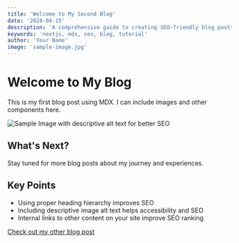 ```yaml
---
title: 'Welcome to My Second Blog'
date: '2024-04-15'
description: 'A comprehensive guide to creating SEO-friendly blog posts using Next.js and MDX'
keywords: 'nextjs, mdx, seo, blog, tutorial'
author: 'Your Name'
image: 'sample-image.jpg'
---
```


# Welcome to My Blog

This is my first blog post using MDX. I can include images and other components here.

![Sample Image with descriptive alt text for better SEO](./sample-image.jpg)

## What's Next?

Stay tuned for more blog posts about my journey and experiences. 

## Key Points

- Using proper heading hierarchy improves SEO
- Including descriptive image alt text helps accessibility and SEO
- Internal links to other content on your site improve SEO ranking

[Check out my other blog post](/blog/welcome-to-my-first-blog) 
